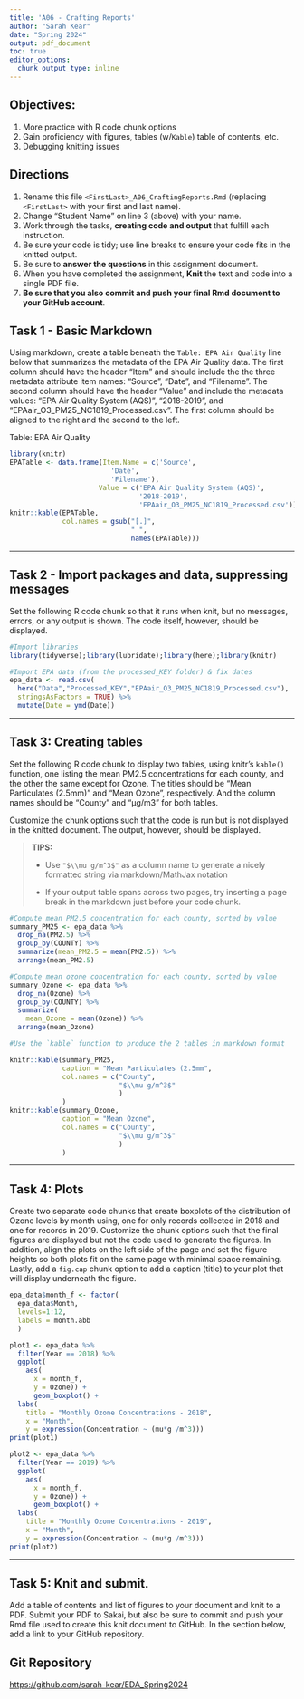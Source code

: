```yaml
---
title: 'A06 - Crafting Reports'
author: "Sarah Kear" 
date: "Spring 2024"
output: pdf_document
toc: true
editor_options: 
  chunk_output_type: inline
---
```


\listoffigures

## Objectives:

1.  More practice with R code chunk options
1.  Gain proficiency with figures, tables (w/`Kable`) table of contents, etc.
1.  Debugging knitting issues

## Directions

1.  Rename this file `<FirstLast>_A06_CraftingReports.Rmd` (replacing `<FirstLast>` with your first and last name).
1.  Change "Student Name" on line 3 (above) with your name.
1.  Work through the tasks, **creating code and output** that fulfill each instruction.
1.  Be sure your code is tidy; use line breaks to ensure your code fits in the knitted output.
1.  Be sure to **answer the questions** in this assignment document.
1.  When you have completed the assignment, **Knit** the text and code into a single PDF file.
1.  **Be sure that you also commit and push your final Rmd document to your GitHub account**.

## Task 1 - Basic Markdown

Using markdown, create a table beneath the `Table: EPA Air Quality` line below that summarizes the metadata of the EPA Air Quality data. The first column should have the header "Item" and should include the the three metadata attribute item names: "Source", "Date", and "Filename". The second column should have the header "Value" and include the metadata values: "EPA Air Quality System (AQS)", "2018-2019", and "EPAair_O3_PM25_NC1819_Processed.csv". The first column should be aligned to the right and the second to the left.

Table: EPA Air Quality
```r
library(knitr)
EPATable <- data.frame(Item.Name = c('Source', 
                         'Date', 
                         'Filename'),
                      Value = c('EPA Air Quality System (AQS)',
                                '2018-2019',
                                'EPAair_O3_PM25_NC1819_Processed.csv'))
knitr::kable(EPATable,
             col.names = gsub("[.]",
                              " ",
                              names(EPATable)))
```

---

## Task 2 - Import packages and data, suppressing messages

Set the following R code chunk so that it runs when knit, but no messages, errors, or any output is shown. The code itself, however, should be displayed.

```r
#Import libraries
library(tidyverse);library(lubridate);library(here);library(knitr)

#Import EPA data (from the processed_KEY folder) & fix dates
epa_data <- read.csv(
  here("Data","Processed_KEY","EPAair_O3_PM25_NC1819_Processed.csv"),
  stringsAsFactors = TRUE) %>% 
  mutate(Date = ymd(Date))
```

---

## Task 3: Creating tables

Set the following R code chunk to display two tables, using knitr's `kable()` function, one listing the mean PM2.5 concentrations for each county, and the other the same except for Ozone. The titles should be "Mean Particulates (2.5mm)" and "Mean Ozone", respectively. And the column names should be "County" and "µg/m3" for both tables.

Customize the chunk options such that the code is run but is not displayed in the knitted document. The output, however, should be displayed.

> **TIPS:**
>
> -   Use `"$\\mu g/m^3$"` as a column name to generate a nicely formatted string via markdown/MathJax notation
>
> -   If your output table spans across two pages, try inserting a page break in the markdown just before your code chunk.

\newpage
```r
#Compute mean PM2.5 concentration for each county, sorted by value
summary_PM25 <- epa_data %>% 
  drop_na(PM2.5) %>% 
  group_by(COUNTY) %>% 
  summarize(mean_PM2.5 = mean(PM2.5)) %>% 
  arrange(mean_PM2.5)

#Compute mean ozone concentration for each county, sorted by value
summary_Ozone <- epa_data %>% 
  drop_na(Ozone) %>% 
  group_by(COUNTY) %>% 
  summarize(
    mean_Ozone = mean(Ozone)) %>% 
  arrange(mean_Ozone)

#Use the `kable` function to produce the 2 tables in markdown format
```

```r
knitr::kable(summary_PM25, 
             caption = "Mean Particulates (2.5mm",
             col.names = c("County",
                           "$\\mu g/m^3$"
                           )
             )
knitr::kable(summary_Ozone, 
             caption = "Mean Ozone",
             col.names = c("County",
                           "$\\mu g/m^3$"
                           )
             )
```

---

## Task 4: Plots

Create two separate code chunks that create boxplots of the distribution of Ozone levels by month using, one for only records collected in 2018 and one for records in 2019. Customize the chunk options such that the final figures are displayed but not the code used to generate the figures. In addition, align the plots on the left side of the page and set the figure heights so both plots fit on the same page with minimal space remaining. Lastly, add a `fig.cap` chunk option to add a caption (title) to your plot that will display underneath the figure.

```r
epa_data$month_f <- factor(
  epa_data$Month, 
  levels=1:12, 
  labels = month.abb
  )

plot1 <- epa_data %>% 
  filter(Year == 2018) %>% 
  ggplot(
    aes(
      x = month_f, 
      y = Ozone)) +
      geom_boxplot() +
  labs(
    title = "Monthly Ozone Concentrations - 2018",
    x = "Month", 
    y = expression(Concentration ~ (mu*g /m^3)))
print(plot1)
```

```r
plot2 <- epa_data %>% 
  filter(Year == 2019) %>% 
  ggplot(
    aes(
      x = month_f, 
      y = Ozone)) +
      geom_boxplot() +
  labs(
    title = "Monthly Ozone Concentrations - 2019",
    x = "Month", 
    y = expression(Concentration ~ (mu*g /m^3)))
print(plot2)
```


---
\newpage

## Task 5: Knit and submit.
Add a table of contents and list of figures to your document and knit to a PDF. Submit your PDF to Sakai, but also be sure to commit and push your Rmd file used to create this knit document to GitHub. In the section below, add a link to your GitHub repository. 

## Git Repository
[https://github.com/sarah-kear/EDA_Spring2024](https://github.com/sarah-kear/EDA_Spring2024)


